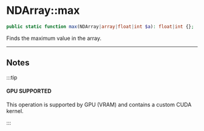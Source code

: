 # NDArray::max

```php
public static function max(NDArray|array|float|int $a): float|int {};
```
Finds the maximum value in the array.

---

## Notes

:::tip

#### GPU SUPPORTED
This operation is supported by GPU (VRAM) and contains a custom CUDA kernel.

:::
